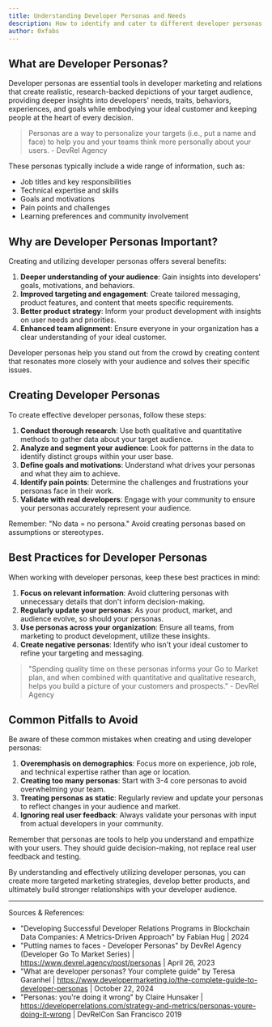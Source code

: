 ```yaml
---
title: Understanding Developer Personas and Needs
description: How to identify and cater to different developer personas
author: 0xfabs
---
```


## What are Developer Personas?


Developer personas are essential tools in developer marketing and relations that create realistic, research-backed depictions of your target audience, providing deeper insights into developers' needs, traits, behaviors, experiences, and goals while embodying your ideal customer and keeping people at the heart of every decision.

> Personas are a way to personalize your targets (i.e., put a name and face) to help you and your teams think more personally about your users. - DevRel Agency

These personas typically include a wide range of information, such as:

- Job titles and key responsibilities
- Technical expertise and skills
- Goals and motivations
- Pain points and challenges
- Learning preferences and community involvement

## Why are Developer Personas Important?

Creating and utilizing developer personas offers several benefits:

1. **Deeper understanding of your audience**: Gain insights into developers' goals, motivations, and behaviors.
2. **Improved targeting and engagement**: Create tailored messaging, product features, and content that meets specific requirements.
3. **Better product strategy**: Inform your product development with insights on user needs and priorities.
4. **Enhanced team alignment**: Ensure everyone in your organization has a clear understanding of your ideal customer.

<Callout type="info">
Developer personas help you stand out from the crowd by creating content that resonates more closely with your audience and solves their specific issues.
</Callout>

## Creating Developer Personas

To create effective developer personas, follow these steps:

1. **Conduct thorough research**: Use both qualitative and quantitative methods to gather data about your target audience.
2. **Analyze and segment your audience**: Look for patterns in the data to identify distinct groups within your user base.
3. **Define goals and motivations**: Understand what drives your personas and what they aim to achieve.
4. **Identify pain points**: Determine the challenges and frustrations your personas face in their work.
5. **Validate with real developers**: Engage with your community to ensure your personas accurately represent your audience.

<Callout type="warning">
Remember: "No data = no persona." Avoid creating personas based on assumptions or stereotypes.
</Callout>

## Best Practices for Developer Personas

When working with developer personas, keep these best practices in mind:

1. **Focus on relevant information**: Avoid cluttering personas with unnecessary details that don't inform decision-making.
2. **Regularly update your personas**: As your product, market, and audience evolve, so should your personas.
3. **Use personas across your organization**: Ensure all teams, from marketing to product development, utilize these insights.
4. **Create negative personas**: Identify who isn't your ideal customer to refine your targeting and messaging.

> "Spending quality time on these personas informs your Go to Market plan, and when combined with quantitative and qualitative research, helps you build a picture of your customers and prospects." - DevRel Agency

## Common Pitfalls to Avoid

Be aware of these common mistakes when creating and using developer personas:

1. **Overemphasis on demographics**: Focus more on experience, job role, and technical expertise rather than age or location.
2. **Creating too many personas**: Start with 3-4 core personas to avoid overwhelming your team.
3. **Treating personas as static**: Regularly review and update your personas to reflect changes in your audience and market.
4. **Ignoring real user feedback**: Always validate your personas with input from actual developers in your community.

<Callout type="tip">
Remember that personas are tools to help you understand and empathize with your users. They should guide decision-making, not replace real user feedback and testing.
</Callout>

By understanding and effectively utilizing developer personas, you can create more targeted marketing strategies, develop better products, and ultimately build stronger relationships with your developer audience.

---

Sources & References:
- "Developing Successful Developer Relations Programs in Blockchain Data Companies: A Metrics-Driven Approach" by Fabian Hug | 2024
- "Putting names to faces - Developer Personas" by DevRel Agency (Developer Go To Market Series) | https://www.devrel.agency/post/personas | April 26, 2023
- "What are developer personas? Your complete guide" by Teresa Garanhel | https://www.developermarketing.io/the-complete-guide-to-developer-personas | October 22, 2024 
- "Personas: you're doing it wrong" by Claire Hunsaker | https://developerrelations.com/strategy-and-metrics/personas-youre-doing-it-wrong | DevRelCon San Francisco 2019

